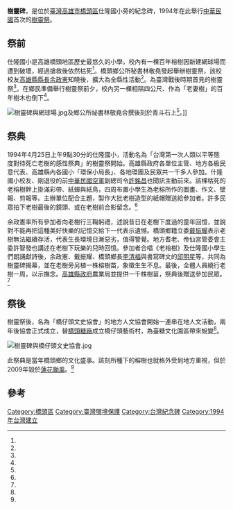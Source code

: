 {{coord|22.752288|120.310922|display=title}}
'''樹靈碑'''，是位於[[臺灣|臺灣]][[高雄市|高雄市]][[橋頭區|橋頭區]]仕隆國小旁的紀念碑，1994年在此舉行[[中華民國|中華民國]]首次的[[樹靈祭|樹靈祭]]。
==祭前==

仕隆國小是高雄橋頭地區歷史最悠久的小學，校內有一棵百年榕樹因新建網球場而遭到破壞，經過搶救後依然枯死<ref name="吳旭峰"/>。橋頭鄉公所秘書林敬堯發起舉辦樹靈祭，該校校友[[高雄縣縣長|高雄縣縣長]][[余政憲|余政憲]]知曉後，擴大為全縣性活動<ref name="包希勝"/>。為臺灣戰後時期首見的樹靈祭<ref name="商成"/>。在鄉民準備舉行樹靈祭前夕，校內另一棵相隔四公尺、作為「老妻樹」的百年樹木也倒下<ref name="鄭清和"/>。

[[File:樹靈碑與網球場.jpg|thumb]]及鄉公所祕書林敬堯合撰後刻於青斗石上<ref name="吳旭峰"/>。]]

==祭典==
1994年4月25日上午9點30分的仕隆國小，活動名為「台灣第一次人類以平等態度對待死亡老樹的感性祭典」的樹靈祭開始。高雄縣政府各單位主管、地方各級民意代表、高雄縣內各國小「環保小局長」、各地環團及民眾共一千多人參加。什隆國小校友、剛退役的前[[中華民國空軍|中華民國空軍]]副總司令[[許銘昌|許銘昌]]也聞訊主動前來。該棵枯死的老榕樹幹上掛滿彩帶、紙蟬與紙鳥，四周布置小學生為老榕所作的圖畫、作文、壁報、剪報等。主辦單位配合主題，製作大批老樹造型的紙帽贈送給參加者。許多民眾拍下老樹最後的鏡頭、或在老樹前合影留念。<ref name="包希勝"/>

余政憲率所有參加者向老樹行三鞠躬禮，述說昔日在老樹下度過的童年回憶，並說對不能再把這種美好快樂的記憶交給下一代表示遺憾。橋頭鄉籍立委[[戴振耀|戴振耀]]表示老樹無法繼續存活，代表生長環境日漸惡劣，值得警覺。地方耆老、帝仙宮管委會主委許智發也講述在老樹下玩樂的兒時回憶。參加者合唱《老榕樹》及仕隆國小學生們朗誦獻詩後，余政憲、戴振耀、橋頭鄉長[[李清福|李清福]]與書寫碑文的[[邱明星|邱明星]]等，共同為樹靈碑揭幕，並在老樹旁另植一株榕樹苗，象徵生生不息。最後，全體人員繞行老樹一周，以示撫念。[[高雄縣政府|高雄縣政府]]農業局並提供一千株樹苗，祭典後贈送參加民眾。<ref name="包希勝"/>

==祭後==
樹靈祭後，名為「橋仔頭文史協會」的地方人文協會開始一連串在地人文活動，兩年後協會正式成立，替[[橋頭糖廠|橋頭糖廠]]成立橋仔頭藝術村，為臺糖文化園區帶來蛻變<ref name="高雄畫刊"/>。
 [[File:樹靈碑與橋仔頭文史協會.jpg|thumb]]
 
此祭典是當年橋頭鄉的文化盛事。該刻所種下的榕樹也就格外受到地方重視，但於2009年毀於[[強烈熱帶風暴蓮花_(2009年)|蓮花颱風]]。<ref name="蔡宗彥"/>
 {{portal box|高雄|生態}}

== 參考 ==
{{reflist|1|refs=

<ref name="蔡宗彥">{{Cite news|url=http://www.twtimes.com.tw/index.php?page=news&nid=50615|title=百年老校大榕樹倒地　地方惋惜|author=蔡宗彥|language=zh-tw|publisher=《臺灣時報》|date=2009-06-24|accessdate=2016-12-16}}{{Dead link|date=2020年1月 |bot=InternetArchiveBot |fix-attempted=yes }}</ref>
 
<ref name="鄭清和">{{Cite news|url=|title=新聞眉批|author=鄭清和|language=zh-tw|publisher=《聯合報》|date=1994-05-02|accessdate=}}</ref>
 
<ref name="商成">{{Cite news|url=|title=樹靈祭 追思百年老榕樹 寓含深意為保育|author=商成|language=zh-tw|publisher=《民生報》|date=1994-04-25|accessdate=}}</ref>
 
<ref name="包希勝">{{Cite news|url=|title=百年老樹枯死 我們向它行禮 高雄縣「樹靈祭」全省罕見 參加者在老樹旁另植一棵榕樹苗紀念|author=包希勝|language=zh-tw|publisher=《聯合報》|date=1994-04-25|accessdate=}}</ref>

<ref name="吳旭峰">{{cite book |author=吳旭峰|chapter=〈營造的躍身運動〉|title=《橋仔頭世紀糖之戀－社區總體營造的一步一腳印(1)》|volume=|date=1997-07-01|publisher= 時報文化|location=臺灣|language=zh-tw|isbn=9789571322742}}</ref>

<ref name="高雄畫刊">{{cite journal|url=http://mag.cnyes.com/Content/20140303/a265cb2b14ee462aa518575ab5d7742d_3.shtml|author=陳緯華、張茂桂|title=〈愛鄉愛土 來自民間的力量〉|journal=《高雄畫刊》|issue=2014年2月號|date=2014-03-03|accessdate=2016-12-16|publisher=高雄市政府新聞局|location=台灣|language=zh-tw|archive-date=2016-12-20|archive-url=https://web.archive.org/web/20161220125225/http://mag.cnyes.com/Content/20140303/a265cb2b14ee462aa518575ab5d7742d_3.shtml|dead-url=no}}</ref>

}}
 
[[Category:橋頭區|Category:橋頭區]]
[[Category:臺灣環境保護|Category:臺灣環境保護]]
[[Category:台灣紀念碑|Category:台灣紀念碑]]
[[Category:1994年台灣建立|Category:1994年台灣建立]]